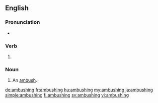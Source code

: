 ==English==

===Pronunciation===
* {{IPA|/ˈæm.bʊʃ.ɪŋ/|lang=en}}

===Verb===
{{head|en|present participle}}

# {{present participle of|ambush|lang=en|nocat=1}}

===Noun===
{{en-noun}}

# An [[ambush]].

[[de:ambushing]]
[[fr:ambushing]]
[[hu:ambushing]]
[[my:ambushing]]
[[ja:ambushing]]
[[simple:ambushing]]
[[fi:ambushing]]
[[sv:ambushing]]
[[vi:ambushing]]